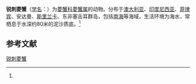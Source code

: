 {{Speciesbox
| name = 锐刺菱蟹
| status = 
| status_system = 
| image = 
| genus = Parthenope
| species = turriger
| authority = (Adams et White, 1848)<ref name='id11592'>{{cite web| url =http://www.bioinfo.cn/db05/BjdwSpecies.php?action=view&id=11592| title =锐刺菱蟹| work =《中国动物物种编目数据库》| publisher =中国科学院微生物研究所| author =中国科学院动物研究所| accessdate =2009-04-28| deadurl =yes| archiveurl =https://web.archive.org/web/20160305064917/http://www.bioinfo.cn/db05/BjdwSpecies.php?action=view&id=11592| archivedate =2016年3月5日| df =}}</ref>
}}

'''锐刺菱蟹'''（[[学名|学名]]：{{lang|la|''Parthenope turriger''}}）为[[菱蟹科|菱蟹科]][[菱蟹属|菱蟹属]]的动物。分布于[[澳大利亚|澳大利亚]]、[[印度尼西亚|印度尼西亚]]、[[菲律宾|菲律宾]]、安达曼、[[斯里兰卡|斯里兰卡]]、东非塞舌耳群岛，包括[[南海|南海]]等海域，生活环境为海水，常栖息于水深约80米的泥沙质底。<ref name='id11592'/>

== 参考文献 ==
{{reflist}}

{{Wikispecies|Parthenope turriger}}
{{Taxonbar|from=Q15225540}}

[[Category:菱蟹属|锐刺菱蟹]]


{{螃蟹小作品}}